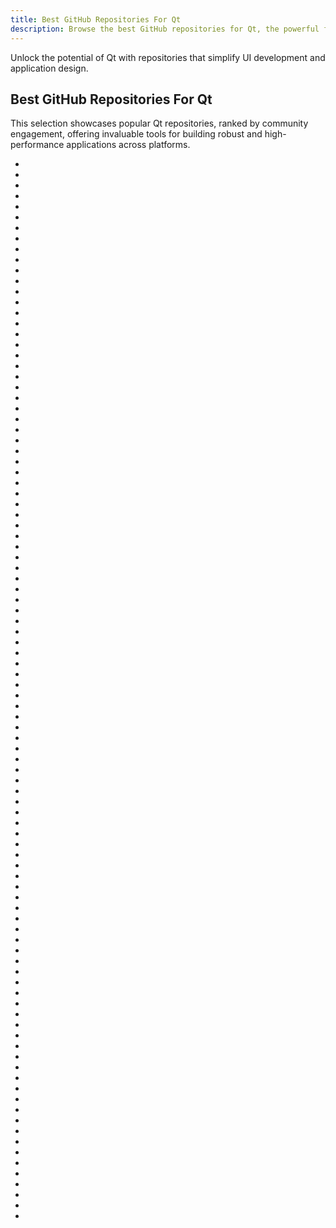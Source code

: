 ```yaml
---
title: Best GitHub Repositories For Qt
description: Browse the best GitHub repositories for Qt, the powerful framework for cross-platform application development.
---
```

Unlock the potential of Qt with repositories that simplify UI development and application design.

## Best GitHub Repositories For Qt

This selection showcases popular Qt repositories, ranked by community engagement, offering invaluable tools for building robust and high-performance applications across platforms.

- <Badge owner="hiroi-sora" repoName="Umi-OCR" stars="https://img.shields.io/github/stars/hiroi-sora/Umi-OCR?style=flat&logoSize=auto" forks="https://img.shields.io/github/forks/hiroi-sora/Umi-OCR?style=flat&logoSize=auto"/>
- <Badge owner="flameshot-org" repoName="flameshot" stars="https://img.shields.io/github/stars/flameshot-org/flameshot?style=flat&logoSize=auto" forks="https://img.shields.io/github/forks/flameshot-org/flameshot?style=flat&logoSize=auto"/>
- <Badge owner="Swordfish90" repoName="cool-retro-term" stars="https://img.shields.io/github/stars/Swordfish90/cool-retro-term?style=flat&logoSize=auto" forks="https://img.shields.io/github/forks/Swordfish90/cool-retro-term?style=flat&logoSize=auto"/>
- <Badge owner="matplotlib" repoName="matplotlib" stars="https://img.shields.io/github/stars/matplotlib/matplotlib?style=flat&logoSize=auto" forks="https://img.shields.io/github/forks/matplotlib/matplotlib?style=flat&logoSize=auto"/>
- <Badge owner="barry-ran" repoName="QtScrcpy" stars="https://img.shields.io/github/stars/barry-ran/QtScrcpy?style=flat&logoSize=auto" forks="https://img.shields.io/github/forks/barry-ran/QtScrcpy?style=flat&logoSize=auto"/>
- <Badge owner="ankitects" repoName="anki" stars="https://img.shields.io/github/stars/ankitects/anki?style=flat&logoSize=auto" forks="https://img.shields.io/github/forks/ankitects/anki?style=flat&logoSize=auto"/>
- <Badge owner="Qv2ray" repoName="Qv2ray" stars="https://img.shields.io/github/stars/Qv2ray/Qv2ray?style=flat&logoSize=auto" forks="https://img.shields.io/github/forks/Qv2ray/Qv2ray?style=flat&logoSize=auto"/>
- <Badge owner="PySimpleGUI" repoName="PySimpleGUI" stars="https://img.shields.io/github/stars/PySimpleGUI/PySimpleGUI?style=flat&logoSize=auto" forks="https://img.shields.io/github/forks/PySimpleGUI/PySimpleGUI?style=flat&logoSize=auto"/>
- <Badge owner="MatsuriDayo" repoName="nekoray" stars="https://img.shields.io/github/stars/MatsuriDayo/nekoray?style=flat&logoSize=auto" forks="https://img.shields.io/github/forks/MatsuriDayo/nekoray?style=flat&logoSize=auto"/>
- <Badge owner="SFTtech" repoName="openage" stars="https://img.shields.io/github/stars/SFTtech/openage?style=flat&logoSize=auto" forks="https://img.shields.io/github/forks/SFTtech/openage?style=flat&logoSize=auto"/>
- <Badge owner="musescore" repoName="MuseScore" stars="https://img.shields.io/github/stars/musescore/MuseScore?style=flat&logoSize=auto" forks="https://img.shields.io/github/forks/musescore/MuseScore?style=flat&logoSize=auto"/>
- <Badge owner="zealdocs" repoName="zeal" stars="https://img.shields.io/github/stars/zealdocs/zeal?style=flat&logoSize=auto" forks="https://img.shields.io/github/forks/zealdocs/zeal?style=flat&logoSize=auto"/>
- <Badge owner="mapeditor" repoName="tiled" stars="https://img.shields.io/github/stars/mapeditor/tiled?style=flat&logoSize=auto" forks="https://img.shields.io/github/forks/mapeditor/tiled?style=flat&logoSize=auto"/>
- <Badge owner="mltframework" repoName="shotcut" stars="https://img.shields.io/github/stars/mltframework/shotcut?style=flat&logoSize=auto" forks="https://img.shields.io/github/forks/mltframework/shotcut?style=flat&logoSize=auto"/>
- <Badge owner="jopohl" repoName="urh" stars="https://img.shields.io/github/stars/jopohl/urh?style=flat&logoSize=auto" forks="https://img.shields.io/github/forks/jopohl/urh?style=flat&logoSize=auto"/>
- <Badge owner="moonlight-stream" repoName="moonlight-qt" stars="https://img.shields.io/github/stars/moonlight-stream/moonlight-qt?style=flat&logoSize=auto" forks="https://img.shields.io/github/forks/moonlight-stream/moonlight-qt?style=flat&logoSize=auto"/>
- <Badge owner="therecipe" repoName="qt" stars="https://img.shields.io/github/stars/therecipe/qt?style=flat&logoSize=auto" forks="https://img.shields.io/github/forks/therecipe/qt?style=flat&logoSize=auto"/>
- <Badge owner="qutebrowser" repoName="qutebrowser" stars="https://img.shields.io/github/stars/qutebrowser/qutebrowser?style=flat&logoSize=auto" forks="https://img.shields.io/github/forks/qutebrowser/qutebrowser?style=flat&logoSize=auto"/>
- <Badge owner="dail8859" repoName="NotepadNext" stars="https://img.shields.io/github/stars/dail8859/NotepadNext?style=flat&logoSize=auto" forks="https://img.shields.io/github/forks/dail8859/NotepadNext?style=flat&logoSize=auto"/>
- <Badge owner="nodegui" repoName="nodegui" stars="https://img.shields.io/github/stars/nodegui/nodegui?style=flat&logoSize=auto" forks="https://img.shields.io/github/forks/nodegui/nodegui?style=flat&logoSize=auto"/>
- <Badge owner="spyder-ide" repoName="spyder" stars="https://img.shields.io/github/stars/spyder-ide/spyder?style=flat&logoSize=auto" forks="https://img.shields.io/github/forks/spyder-ide/spyder?style=flat&logoSize=auto"/>
- <Badge owner="olive-editor" repoName="olive" stars="https://img.shields.io/github/stars/olive-editor/olive?style=flat&logoSize=auto" forks="https://img.shields.io/github/forks/olive-editor/olive?style=flat&logoSize=auto"/>
- <Badge owner="shadowsocks" repoName="shadowsocks-qt5" stars="https://img.shields.io/github/stars/shadowsocks/shadowsocks-qt5?style=flat&logoSize=auto" forks="https://img.shields.io/github/forks/shadowsocks/shadowsocks-qt5?style=flat&logoSize=auto"/>
- <Badge owner="filecxx" repoName="FileCentipede" stars="https://img.shields.io/github/stars/filecxx/FileCentipede?style=flat&logoSize=auto" forks="https://img.shields.io/github/forks/filecxx/FileCentipede?style=flat&logoSize=auto"/>
- <Badge owner="visualfc" repoName="liteide" stars="https://img.shields.io/github/stars/visualfc/liteide?style=flat&logoSize=auto" forks="https://img.shields.io/github/forks/visualfc/liteide?style=flat&logoSize=auto"/>
- <Badge owner="KDE" repoName="krita" stars="https://img.shields.io/github/stars/KDE/krita?style=flat&logoSize=auto" forks="https://img.shields.io/github/forks/KDE/krita?style=flat&logoSize=auto"/>
- <Badge owner="albertlauncher" repoName="albert" stars="https://img.shields.io/github/stars/albertlauncher/albert?style=flat&logoSize=auto" forks="https://img.shields.io/github/forks/albertlauncher/albert?style=flat&logoSize=auto"/>
- <Badge owner="PyQt5" repoName="PyQt" stars="https://img.shields.io/github/stars/PyQt5/PyQt?style=flat&logoSize=auto" forks="https://img.shields.io/github/forks/PyQt5/PyQt?style=flat&logoSize=auto"/>
- <Badge owner="nodegui" repoName="react-nodegui" stars="https://img.shields.io/github/stars/nodegui/react-nodegui?style=flat&logoSize=auto" forks="https://img.shields.io/github/forks/nodegui/react-nodegui?style=flat&logoSize=auto"/>
- <Badge owner="feiyangqingyun" repoName="QWidgetDemo" stars="https://img.shields.io/github/stars/feiyangqingyun/QWidgetDemo?style=flat&logoSize=auto" forks="https://img.shields.io/github/forks/feiyangqingyun/QWidgetDemo?style=flat&logoSize=auto"/>
- <Badge owner="PrismLauncher" repoName="PrismLauncher" stars="https://img.shields.io/github/stars/PrismLauncher/PrismLauncher?style=flat&logoSize=auto" forks="https://img.shields.io/github/forks/PrismLauncher/PrismLauncher?style=flat&logoSize=auto"/>
- <Badge owner="zhiyiYo" repoName="PyQt-Fluent-Widgets" stars="https://img.shields.io/github/stars/zhiyiYo/PyQt-Fluent-Widgets?style=flat&logoSize=auto" forks="https://img.shields.io/github/forks/zhiyiYo/PyQt-Fluent-Widgets?style=flat&logoSize=auto"/>
- <Badge owner="qtile" repoName="qtile" stars="https://img.shields.io/github/stars/qtile/qtile?style=flat&logoSize=auto" forks="https://img.shields.io/github/forks/qtile/qtile?style=flat&logoSize=auto"/>
- <Badge owner="qTox" repoName="qTox" stars="https://img.shields.io/github/stars/qTox/qTox?style=flat&logoSize=auto" forks="https://img.shields.io/github/forks/qTox/qTox?style=flat&logoSize=auto"/>
- <Badge owner="r0x0r" repoName="pywebview" stars="https://img.shields.io/github/stars/r0x0r/pywebview?style=flat&logoSize=auto" forks="https://img.shields.io/github/forks/r0x0r/pywebview?style=flat&logoSize=auto"/>
- <Badge owner="pawelsalawa" repoName="sqlitestudio" stars="https://img.shields.io/github/stars/pawelsalawa/sqlitestudio?style=flat&logoSize=auto" forks="https://img.shields.io/github/forks/pawelsalawa/sqlitestudio?style=flat&logoSize=auto"/>
- <Badge owner="mixxxdj" repoName="mixxx" stars="https://img.shields.io/github/stars/mixxxdj/mixxx?style=flat&logoSize=auto" forks="https://img.shields.io/github/forks/mixxxdj/mixxx?style=flat&logoSize=auto"/>
- <Badge owner="LibreCAD" repoName="LibreCAD" stars="https://img.shields.io/github/stars/LibreCAD/LibreCAD?style=flat&logoSize=auto" forks="https://img.shields.io/github/forks/LibreCAD/LibreCAD?style=flat&logoSize=auto"/>
- <Badge owner="Serial-Studio" repoName="Serial-Studio" stars="https://img.shields.io/github/stars/Serial-Studio/Serial-Studio?style=flat&logoSize=auto" forks="https://img.shields.io/github/forks/Serial-Studio/Serial-Studio?style=flat&logoSize=auto"/>
- <Badge owner="mapbox" repoName="mapbox-gl-native" stars="https://img.shields.io/github/stars/mapbox/mapbox-gl-native?style=flat&logoSize=auto" forks="https://img.shields.io/github/forks/mapbox/mapbox-gl-native?style=flat&logoSize=auto"/>
- <Badge owner="OpenShot" repoName="openshot-qt" stars="https://img.shields.io/github/stars/OpenShot/openshot-qt?style=flat&logoSize=auto" forks="https://img.shields.io/github/forks/OpenShot/openshot-qt?style=flat&logoSize=auto"/>
- <Badge owner="Librum-Reader" repoName="Librum" stars="https://img.shields.io/github/stars/Librum-Reader/Librum?style=flat&logoSize=auto" forks="https://img.shields.io/github/forks/Librum-Reader/Librum?style=flat&logoSize=auto"/>
- <Badge owner="pythonguis" repoName="pythonguis-examples" stars="https://img.shields.io/github/stars/pythonguis/pythonguis-examples?style=flat&logoSize=auto" forks="https://img.shields.io/github/forks/pythonguis/pythonguis-examples?style=flat&logoSize=auto"/>
- <Badge owner="KDAB" repoName="hotspot" stars="https://img.shields.io/github/stars/KDAB/hotspot?style=flat&logoSize=auto" forks="https://img.shields.io/github/forks/KDAB/hotspot?style=flat&logoSize=auto"/>
- <Badge owner="wang-bin" repoName="QtAV" stars="https://img.shields.io/github/stars/wang-bin/QtAV?style=flat&logoSize=auto" forks="https://img.shields.io/github/forks/wang-bin/QtAV?style=flat&logoSize=auto"/>
- <Badge owner="feiyangqingyun" repoName="qtkaifajingyan" stars="https://img.shields.io/github/stars/feiyangqingyun/qtkaifajingyan?style=flat&logoSize=auto" forks="https://img.shields.io/github/forks/feiyangqingyun/qtkaifajingyan?style=flat&logoSize=auto"/>
- <Badge owner="pyqtgraph" repoName="pyqtgraph" stars="https://img.shields.io/github/stars/pyqtgraph/pyqtgraph?style=flat&logoSize=auto" forks="https://img.shields.io/github/forks/pyqtgraph/pyqtgraph?style=flat&logoSize=auto"/>
- <Badge owner="mherrmann" repoName="fbs" stars="https://img.shields.io/github/stars/mherrmann/fbs?style=flat&logoSize=auto" forks="https://img.shields.io/github/forks/mherrmann/fbs?style=flat&logoSize=auto"/>
- <Badge owner="nuttyartist" repoName="notes" stars="https://img.shields.io/github/stars/nuttyartist/notes?style=flat&logoSize=auto" forks="https://img.shields.io/github/forks/nuttyartist/notes?style=flat&logoSize=auto"/>
- <Badge owner="indiff" repoName="qttabbar" stars="https://img.shields.io/github/stars/indiff/qttabbar?style=flat&logoSize=auto" forks="https://img.shields.io/github/forks/indiff/qttabbar?style=flat&logoSize=auto"/>
- <Badge owner="clementine-player" repoName="Clementine" stars="https://img.shields.io/github/stars/clementine-player/Clementine?style=flat&logoSize=auto" forks="https://img.shields.io/github/forks/clementine-player/Clementine?style=flat&logoSize=auto"/>
- <Badge owner="tonquer" repoName="picacg-qt" stars="https://img.shields.io/github/stars/tonquer/picacg-qt?style=flat&logoSize=auto" forks="https://img.shields.io/github/forks/tonquer/picacg-qt?style=flat&logoSize=auto"/>
- <Badge owner="zhuzichu520" repoName="FluentUI" stars="https://img.shields.io/github/stars/zhuzichu520/FluentUI?style=flat&logoSize=auto" forks="https://img.shields.io/github/forks/zhuzichu520/FluentUI?style=flat&logoSize=auto"/>
- <Badge owner="maicss" repoName="PyQt-Chinese-tutorial" stars="https://img.shields.io/github/stars/maicss/PyQt-Chinese-tutorial?style=flat&logoSize=auto" forks="https://img.shields.io/github/forks/maicss/PyQt-Chinese-tutorial?style=flat&logoSize=auto"/>
- <Badge owner="XMuli" repoName="QtExamples" stars="https://img.shields.io/github/stars/XMuli/QtExamples?style=flat&logoSize=auto" forks="https://img.shields.io/github/forks/XMuli/QtExamples?style=flat&logoSize=auto"/>
- <Badge owner="mavlink" repoName="qgroundcontrol" stars="https://img.shields.io/github/stars/mavlink/qgroundcontrol?style=flat&logoSize=auto" forks="https://img.shields.io/github/forks/mavlink/qgroundcontrol?style=flat&logoSize=auto"/>
- <Badge owner="gqrx-sdr" repoName="gqrx" stars="https://img.shields.io/github/stars/gqrx-sdr/gqrx?style=flat&logoSize=auto" forks="https://img.shields.io/github/forks/gqrx-sdr/gqrx?style=flat&logoSize=auto"/>
- <Badge owner="Snipaste" repoName="feedback" stars="https://img.shields.io/github/stars/Snipaste/feedback?style=flat&logoSize=auto" forks="https://img.shields.io/github/forks/Snipaste/feedback?style=flat&logoSize=auto"/>
- <Badge owner="paceholder" repoName="nodeeditor" stars="https://img.shields.io/github/stars/paceholder/nodeeditor?style=flat&logoSize=auto" forks="https://img.shields.io/github/forks/paceholder/nodeeditor?style=flat&logoSize=auto"/>
- <Badge owner="laserpants" repoName="qt-material-widgets" stars="https://img.shields.io/github/stars/laserpants/qt-material-widgets?style=flat&logoSize=auto" forks="https://img.shields.io/github/forks/laserpants/qt-material-widgets?style=flat&logoSize=auto"/>
- <Badge owner="vaibhavpandeyvpz" repoName="apkstudio" stars="https://img.shields.io/github/stars/vaibhavpandeyvpz/apkstudio?style=flat&logoSize=auto" forks="https://img.shields.io/github/forks/vaibhavpandeyvpz/apkstudio?style=flat&logoSize=auto"/>
- <Badge owner="srevinsaju" repoName="guiscrcpy" stars="https://img.shields.io/github/stars/srevinsaju/guiscrcpy?style=flat&logoSize=auto" forks="https://img.shields.io/github/forks/srevinsaju/guiscrcpy?style=flat&logoSize=auto"/>
- <Badge owner="nodegui" repoName="svelte-nodegui" stars="https://img.shields.io/github/stars/nodegui/svelte-nodegui?style=flat&logoSize=auto" forks="https://img.shields.io/github/forks/nodegui/svelte-nodegui?style=flat&logoSize=auto"/>
- <Badge owner="Bitmessage" repoName="PyBitmessage" stars="https://img.shields.io/github/stars/Bitmessage/PyBitmessage?style=flat&logoSize=auto" forks="https://img.shields.io/github/forks/Bitmessage/PyBitmessage?style=flat&logoSize=auto"/>
- <Badge owner="ColinDuquesnoy" repoName="QDarkStyleSheet" stars="https://img.shields.io/github/stars/ColinDuquesnoy/QDarkStyleSheet?style=flat&logoSize=auto" forks="https://img.shields.io/github/forks/ColinDuquesnoy/QDarkStyleSheet?style=flat&logoSize=auto"/>
- <Badge owner="senchalabs" repoName="jQTouch" stars="https://img.shields.io/github/stars/senchalabs/jQTouch?style=flat&logoSize=auto" forks="https://img.shields.io/github/forks/senchalabs/jQTouch?style=flat&logoSize=auto"/>
- <Badge owner="Trojan-Qt5" repoName="Trojan-Qt5" stars="https://img.shields.io/github/stars/Trojan-Qt5/Trojan-Qt5?style=flat&logoSize=auto" forks="https://img.shields.io/github/forks/Trojan-Qt5/Trojan-Qt5?style=flat&logoSize=auto"/>
- <Badge owner="strawberrymusicplayer" repoName="strawberry" stars="https://img.shields.io/github/stars/strawberrymusicplayer/strawberry?style=flat&logoSize=auto" forks="https://img.shields.io/github/forks/strawberrymusicplayer/strawberry?style=flat&logoSize=auto"/>
- <Badge owner="eteran" repoName="edb-debugger" stars="https://img.shields.io/github/stars/eteran/edb-debugger?style=flat&logoSize=auto" forks="https://img.shields.io/github/forks/eteran/edb-debugger?style=flat&logoSize=auto"/>
- <Badge owner="dmMaze" repoName="BallonsTranslator" stars="https://img.shields.io/github/stars/dmMaze/BallonsTranslator?style=flat&logoSize=auto" forks="https://img.shields.io/github/forks/dmMaze/BallonsTranslator?style=flat&logoSize=auto"/>
- <Badge owner="WizTeam" repoName="WizQTClient" stars="https://img.shields.io/github/stars/WizTeam/WizQTClient?style=flat&logoSize=auto" forks="https://img.shields.io/github/forks/WizTeam/WizQTClient?style=flat&logoSize=auto"/>
- <Badge owner="qt-creator" repoName="qt-creator" stars="https://img.shields.io/github/stars/qt-creator/qt-creator?style=flat&logoSize=auto" forks="https://img.shields.io/github/forks/qt-creator/qt-creator?style=flat&logoSize=auto"/>
- <Badge owner="mortbopet" repoName="Ripes" stars="https://img.shields.io/github/stars/mortbopet/Ripes?style=flat&logoSize=auto" forks="https://img.shields.io/github/forks/mortbopet/Ripes?style=flat&logoSize=auto"/>
- <Badge owner="yinkaisheng" repoName="Python-UIAutomation-for-Windows" stars="https://img.shields.io/github/stars/yinkaisheng/Python-UIAutomation-for-Windows?style=flat&logoSize=auto" forks="https://img.shields.io/github/forks/yinkaisheng/Python-UIAutomation-for-Windows?style=flat&logoSize=auto"/>
- <Badge owner="wonderworks-software" repoName="PyFlow" stars="https://img.shields.io/github/stars/wonderworks-software/PyFlow?style=flat&logoSize=auto" forks="https://img.shields.io/github/forks/wonderworks-software/PyFlow?style=flat&logoSize=auto"/>
- <Badge owner="qt" repoName="qtbase" stars="https://img.shields.io/github/stars/qt/qtbase?style=flat&logoSize=auto" forks="https://img.shields.io/github/forks/qt/qtbase?style=flat&logoSize=auto"/>
- <Badge owner="f1xpl" repoName="openauto" stars="https://img.shields.io/github/stars/f1xpl/openauto?style=flat&logoSize=auto" forks="https://img.shields.io/github/forks/f1xpl/openauto?style=flat&logoSize=auto"/>
- <Badge owner="vooidzero" repoName="B23Downloader" stars="https://img.shields.io/github/stars/vooidzero/B23Downloader?style=flat&logoSize=auto" forks="https://img.shields.io/github/forks/vooidzero/B23Downloader?style=flat&logoSize=auto"/>
- <Badge owner="Wanderson-Magalhaes" repoName="Modern_GUI_PyDracula_PySide6_or_PyQt6" stars="https://img.shields.io/github/stars/Wanderson-Magalhaes/Modern_GUI_PyDracula_PySide6_or_PyQt6?style=flat&logoSize=auto" forks="https://img.shields.io/github/forks/Wanderson-Magalhaes/Modern_GUI_PyDracula_PySide6_or_PyQt6?style=flat&logoSize=auto"/>
- <Badge owner="LibrePCB" repoName="LibrePCB" stars="https://img.shields.io/github/stars/LibrePCB/LibrePCB?style=flat&logoSize=auto" forks="https://img.shields.io/github/forks/LibrePCB/LibrePCB?style=flat&logoSize=auto"/>
- <Badge owner="easymodo" repoName="qimgv" stars="https://img.shields.io/github/stars/easymodo/qimgv?style=flat&logoSize=auto" forks="https://img.shields.io/github/forks/easymodo/qimgv?style=flat&logoSize=auto"/>
- <Badge owner="akiyosi" repoName="goneovim" stars="https://img.shields.io/github/stars/akiyosi/goneovim?style=flat&logoSize=auto" forks="https://img.shields.io/github/forks/akiyosi/goneovim?style=flat&logoSize=auto"/>
- <Badge owner="ksnip" repoName="ksnip" stars="https://img.shields.io/github/stars/ksnip/ksnip?style=flat&logoSize=auto" forks="https://img.shields.io/github/forks/ksnip/ksnip?style=flat&logoSize=auto"/>
- <Badge owner="UN-GCPDS" repoName="qt-material" stars="https://img.shields.io/github/stars/UN-GCPDS/qt-material?style=flat&logoSize=auto" forks="https://img.shields.io/github/forks/UN-GCPDS/qt-material?style=flat&logoSize=auto"/>
- <Badge owner="pyqt" repoName="examples" stars="https://img.shields.io/github/stars/pyqt/examples?style=flat&logoSize=auto" forks="https://img.shields.io/github/forks/pyqt/examples?style=flat&logoSize=auto"/>
- <Badge owner="cxinping" repoName="PyQt5" stars="https://img.shields.io/github/stars/cxinping/PyQt5?style=flat&logoSize=auto" forks="https://img.shields.io/github/forks/cxinping/PyQt5?style=flat&logoSize=auto"/>
- <Badge owner="Greedysky" repoName="TTKMusicPlayer" stars="https://img.shields.io/github/stars/Greedysky/TTKMusicPlayer?style=flat&logoSize=auto" forks="https://img.shields.io/github/forks/Greedysky/TTKMusicPlayer?style=flat&logoSize=auto"/>
- <Badge owner="dvorka" repoName="mindforger" stars="https://img.shields.io/github/stars/dvorka/mindforger?style=flat&logoSize=auto" forks="https://img.shields.io/github/forks/dvorka/mindforger?style=flat&logoSize=auto"/>
- <Badge owner="mikalv" repoName="awesome-qt-qml" stars="https://img.shields.io/github/stars/mikalv/awesome-qt-qml?style=flat&logoSize=auto" forks="https://img.shields.io/github/forks/mikalv/awesome-qt-qml?style=flat&logoSize=auto"/>
- <Badge owner="probonopd" repoName="linuxdeployqt" stars="https://img.shields.io/github/stars/probonopd/linuxdeployqt?style=flat&logoSize=auto" forks="https://img.shields.io/github/forks/probonopd/linuxdeployqt?style=flat&logoSize=auto"/>
- <Badge owner="andrewssobral" repoName="bgslibrary" stars="https://img.shields.io/github/stars/andrewssobral/bgslibrary?style=flat&logoSize=auto" forks="https://img.shields.io/github/forks/andrewssobral/bgslibrary?style=flat&logoSize=auto"/>
- <Badge owner="appleseedhq" repoName="appleseed" stars="https://img.shields.io/github/stars/appleseedhq/appleseed?style=flat&logoSize=auto" forks="https://img.shields.io/github/forks/appleseedhq/appleseed?style=flat&logoSize=auto"/>
- <Badge owner="ranaroussi" repoName="qtpylib" stars="https://img.shields.io/github/stars/ranaroussi/qtpylib?style=flat&logoSize=auto" forks="https://img.shields.io/github/forks/ranaroussi/qtpylib?style=flat&logoSize=auto"/>
- <Badge owner="epasveer" repoName="seer" stars="https://img.shields.io/github/stars/epasveer/seer?style=flat&logoSize=auto" forks="https://img.shields.io/github/forks/epasveer/seer?style=flat&logoSize=auto"/>
- <Badge owner="tonquer" repoName="JMComic-qt" stars="https://img.shields.io/github/stars/tonquer/JMComic-qt?style=flat&logoSize=auto" forks="https://img.shields.io/github/forks/tonquer/JMComic-qt?style=flat&logoSize=auto"/>
- <Badge owner="mkeeter" repoName="antimony" stars="https://img.shields.io/github/stars/mkeeter/antimony?style=flat&logoSize=auto" forks="https://img.shields.io/github/forks/mkeeter/antimony?style=flat&logoSize=auto"/>
- <Badge owner="bit-team" repoName="backintime" stars="https://img.shields.io/github/stars/bit-team/backintime?style=flat&logoSize=auto" forks="https://img.shields.io/github/forks/bit-team/backintime?style=flat&logoSize=auto"/>
- <Badge owner="vkbo" repoName="novelWriter" stars="https://img.shields.io/github/stars/vkbo/novelWriter?style=flat&logoSize=auto" forks="https://img.shields.io/github/forks/vkbo/novelWriter?style=flat&logoSize=auto"/>
- <Badge owner="cirosantilli" repoName="china-dictatorship" stars="https://img.shields.io/github/stars/cirosantilli/china-dictatorship?style=flat&logoSize=auto" forks="https://img.shields.io/github/forks/cirosantilli/china-dictatorship?style=flat&logoSize=auto"/>
- <Badge owner="jurplel" repoName="qView" stars="https://img.shields.io/github/stars/jurplel/qView?style=flat&logoSize=auto" forks="https://img.shields.io/github/forks/jurplel/qView?style=flat&logoSize=auto"/>
